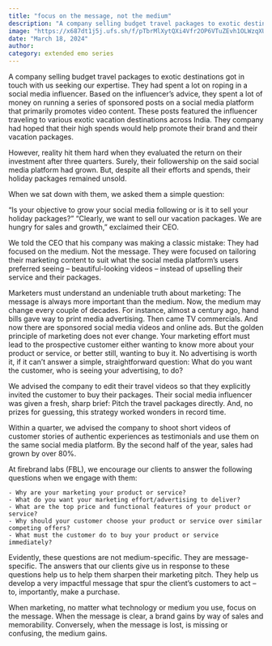 ```yaml
---
title: "focus on the message, not the medium"
description: "A company selling budget travel packages to exotic destinations got in touch with us seeking our expertise."
image: "https://x687dt1j5j.ufs.sh/f/pTbrMlXytQXi4Vfr2OP6VTuZEvh1OLWzqXU8eYrjcfN4Fbkg"
date: "March 18, 2024"
author:
category: extended emo series
---
```


A company selling budget travel packages to exotic destinations got in touch with us seeking our expertise. They had spent a lot on roping in a social media influencer. Based on the influencer’s advice, they spent a lot of money on running a series of sponsored posts on a social media platform that primarily promotes video content. These posts featured the influencer traveling to various exotic vacation destinations across India. They company had hoped that their high spends would help promote their brand and their vacation packages.

However, reality hit them hard when they evaluated the return on their investment after three quarters. Surely, their followership on the said social media platform had grown. But, despite all their efforts and spends, their holiday packages remained unsold.

When we sat down with them, we asked them a simple question:

“Is your objective to grow your social media following or is it to sell your holiday packages?”
“Clearly, we want to sell our vacation packages. We are hungry for sales and
growth,” exclaimed their CEO.

We told the CEO that his company was making a classic mistake: They had focused on the medium. Not the message. They were focused on tailoring their marketing content to suit what the social media platform’s users preferred seeing – beautiful-looking videos – instead of upselling their service and their packages.

Marketers must understand an undeniable truth about marketing: The message is always more important than the medium. Now, the medium may change every couple of decades. For instance, almost a century ago, hand bills gave way to print media advertising. Then came TV commercials. And now there are sponsored social media videos and online ads. But the golden principle of marketing does not ever change. Your marketing effort must lead to the prospective customer either wanting to know more about your product or service, or better still, wanting to buy it. No advertising is worth it, if it can’t answer a simple, straightforward question: What do you want the customer, who is seeing your advertising, to do?

We advised the company to edit their travel videos so that they explicitly invited the customer to buy their packages. Their social media influencer was given a fresh, sharp brief: Pitch the travel packages directly. And, no prizes for guessing, this strategy worked wonders in record time.

Within a quarter, we advised the company to shoot short videos of customer stories of authentic experiences as testimonials and use them on the same social media platform. By the second half of the year, sales had grown by over 80%.

At firebrand labs (FBL), we encourage our clients to answer the following questions when we engage with them:

    - Why are your marketing your product or service?
    - What do you want your marketing effort/advertising to deliver?
    - What are the top price and functional features of your product or service?
    - Why should your customer choose your product or service over similar competing offers?
    - What must the customer do to buy your product or service immediately?

Evidently, these questions are not medium-specific. They are message-specific. The answers that our clients give us in response to these questions help us to help them sharpen their marketing pitch. They help us develop a very
impactful message that spur the client’s customers to act – to, importantly, make a purchase.

When marketing, no matter what technology or medium you use, focus on the message. When the message is clear, a brand gains by way of sales and memorability. Conversely, when the message is lost, is missing or confusing, the medium gains.
